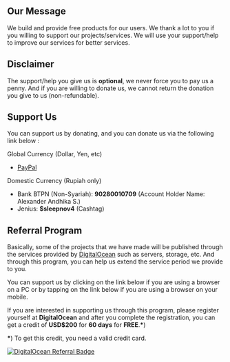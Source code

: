 ## Our Message
We build and provide free products for our users. We thank a lot to you if you willing to support our projects/services. We will use your support/help to improve our services for better services.

## Disclaimer
The support/help you give us is **optional**, we never force you to pay us a penny. And if you are willing to donate us, we cannot return the donation you give to us (non-refundable).

## Support Us
You can support us by donating, and you can donate us via the following link below : 

Global Currency (Dollar, Yen, etc)
- [PayPal](https://paypal.me/hypeidn)

Domestic Currency (Rupiah only)
- Bank BTPN (Non-Syariah): **90280010709** (Account Holder Name: Alexander Andhika S.)
- Jenius: **$sleepnov4** (Cashtag)

## Referral Program
Basically, some of the projects that we have made will be published through the services provided by [DigitalOcean](https://www.digitalocean.com) such as servers, storage, etc.
And through this program, you can help us extend the service period we provide to you.

You can support us by clicking on the link below if you are using a browser on a PC or by tapping on the link below if you are using a browser on your mobile.

If you are interested in supporting us through this program, please register yourself at **DigitalOcean** and after you complete the registration, you can get a credit of **USD$200** for **60 days** for **FREE**.**\***)

**\***) To get this credit, you need a valid credit card.

[![DigitalOcean Referral Badge](https://web-platforms.sfo2.cdn.digitaloceanspaces.com/WWW/Badge%201.svg)](https://www.digitalocean.com/?refcode=83d8f1ab6d04&utm_campaign=Referral_Invite&utm_medium=Referral_Program&utm_source=badge)
